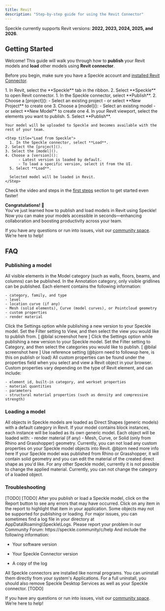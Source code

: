 ```yaml
---
title: Revit  
description: "Step-by-step guide for using the Revit Connector"
---
```


<Info>Speckle currently supports Revit versions: **2022, 2023, 2024, 2025, and 2026**.</Info>

## Getting Started

Welcome! This guide will walk you through how to **publish** your Revit models and **load** other models using **Revit connector**.

<Note> Before you begin, make sure you have a Speckle account and [installed Revit Connector](http://localhost:3000/connectors/installation).</Note>

<Steps>
  <Step title="Open Revit connector">
    1. In Revit, select the **Speckle** tab in the ribbon.
    2. Select **Speckle** to open Revit connector.
  </Step>

  <Step title="Publish to Speckle">
    1. In the Speckle connector, select **Publish**.
    2. Choose a [project]():
        - Select an existing project
        - or select **New Project** to create one
    3. Choose a [model]():
        - Select an existing model
        - or select **New Model** to create one
    4. In your Revit viewport, select the elements you want to publish.
    5. Select **Publish**.
    
    Your model will be uploaded to Speckle and becomes available with the rest of your team.
  </Step>


    <Step title="Load from Speckle">
      1. In the Speckle connector, select **Load**.
    2. Select the [project]().
    3. Select the [model]().
    4. Choose a [version]():
          - Latest version is loaded by default.
          - To load a specific version, select it from the UI.
      5. Select **Load**.

      Selected model will be loaded in Revit.
    </Step>

</Steps>

<Tip> Check the video and steps in the [first steps](/get-started/quickstart.mdx) section to get started even faster!</Tip>

**Congratulations! 🥳**  
You've just learned how to publish and load models in Revit using Speckle! Now you can make your models accessible in seconds—enhancing collaboration and boosting productivity across your team.

<Info> If you have any questions or run into issues, visit our [community space](https://speckle.community/). We’re here to help!</Info>

## FAQ

### Publishing a model

<AccordionGroup>

  <Accordion title="What types of Revit elements can I publish to Speckle?">
  All visible elements in the Model category (such as walls, floors, beams, and columns) can be published. In the Annotation category, only visible gridlines can be published. Each element contains the following information:

    - category, family, and type
    - level
    - location curve (if any)
    - Mesh (solid elements), Curve (model curves), or Pointcloud geometry
    - custom properties
    - render material
  </Accordion>

  <Accordion title="How do I publish models from Revit views?">
  Click the Settings option while publishing a new version to your Speckle model. Set the Filter setting to View, and then select the view you would like to publish from. [ @bilal screenshot here ]
  </Accordion>

  <Accordion title="How do I publish models by Revit category?">
  Click the Settings option while publishing a new version to your Speckle model. Set the Filter setting to Category, and then select the categories you would like to publish. [ @bilal screenshot here ]
  </Accordion>

  <Accordion title="How do I make sure my Revit model is aligned with my other Speckle models?">
  Use reference setting (@bjorn need to followup here, is this on publish or load)
  </Accordion>

  <Accordion title="How do I see the custom properties on my published Revit elements, like parameters or material quantities?">
  All custom properties can be found under the properties field when you select and view a Revit object in your browser.
Custom properties vary depending on the type of Revit element, and can include:

    - element id, built-in category, and workset properties
    - material quantities
    - parameters
    - structural material properties (such as density and compressive strength)
  </Accordion>

</AccordionGroup>

### Loading a model

<AccordionGroup>
  
  <Accordion title="How are Speckle models loaded in Revit?">
  All objects in Speckle models are loaded as Direct Shapes (generic models) with a default category in Revit. If your model contains block instances, each instance will be loaded as its own generic model. Each object will be loaded with:
  - render material (if any)
  - Mesh, Curve, or Solid (only from Rhino and Grasshopper) geometry.
  </Accordion>

  <Accordion title="Can I load custom properties in Revit, like parameters?">
  Currently, you can not load any custom properties on your Speckle model objects into Revit.
  </Accordion>

  <Accordion title="How do I load a Speckle Model according to a specific reference point in Revit?">
  @bjorn need more info here
  </Accordion>

  <Accordion title="How do I change the material of a Speckle model object I loaded in Revit?">
  If your Speckle model was published from Rhino or Grasshopper, it will contain solid geometry and you can edit the material of the created direct shape as you'd like. For any other Speckle model, currently it is not possible to change the applied material.
  </Accordion>

  <Accordion title="How do I change the category of a Speckle model object I loaded in Revit?">
  Currently, you can not change the category of a loaded object.
  </Accordion>
  
</AccordionGroup>

### Troubleshooting

<AccordionGroup>

  <Accordion title="The Speckle plugin is not showing up after I installed the connector. ">
  [TODO]
  </Accordion>

  <Accordion title="My Speckle model was loaded in an incorrect position. ">
  [TODO]
  </Accordion>

  <Accordion title="Some objects that I published or loaded are missing from my model. ">
  After you publish or load a Speckle model, click on the Report button to see any errors that may have occurred. Click on any item in the report to highlight that item in your application. Some objects may not be supported for publishing or loading.
  </Accordion>

  <Accordion title="The plugin UI is empty or unresponsive, or my application crashed while I was using the connector. ">
  For major issues, you can sometimes find a log file in your directory at AppData\Roaming\Speckle\Logs. Please report your problem in our Community Forum: https://speckle.community/c/help 
  And include the following information:

  - Your software version

  - Your Speckle Connector version

  - A copy of the log 
  </Accordion>

  <Accordion title="How do I uninstall my connector?">
  All Speckle connectors are installed like normal programs. You can uninstall them directly from your system's Applications. For a full uninstall, you should also remove Speckle Desktop Services as well as your Speckle connector.
  </Accordion>

  <Accordion title="How do I update my connector to the latest version?">
  [TODO]
  </Accordion>

</AccordionGroup>

<Info> If you have any questions or run into issues, visit our [community space](https://speckle.community/). We’re here to help!</Info>


<LearnMore />
